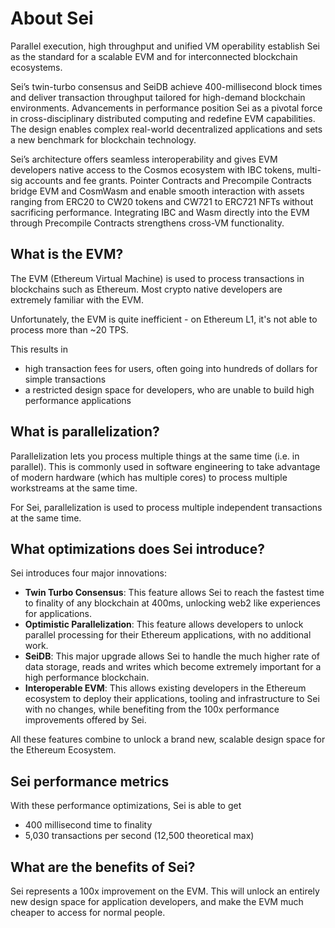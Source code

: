 
# About Sei

Parallel execution, high throughput and unified VM operability establish Sei as the standard for a scalable EVM and for interconnected blockchain ecosystems.

Sei’s twin-turbo consensus and SeiDB achieve 400-millisecond block times and deliver transaction throughput tailored for high-demand blockchain environments. Advancements in performance position Sei as a pivotal force in cross-disciplinary distributed computing and redefine EVM capabilities. The design enables complex real-world decentralized applications and sets a new benchmark for blockchain technology.

Sei’s architecture offers seamless interoperability and gives EVM developers native access to the Cosmos ecosystem with IBC tokens, multi-sig accounts and fee grants. Pointer Contracts and Precompile Contracts bridge EVM and CosmWasm and enable smooth interaction with assets ranging from ERC20 to CW20 tokens and CW721 to ERC721 NFTs without sacrificing performance. Integrating IBC and Wasm directly into the EVM through Precompile Contracts strengthens cross-VM functionality. 

## What is the EVM?

The EVM (Ethereum Virtual Machine) is used to process transactions in blockchains such as Ethereum. Most crypto native developers are extremely familiar with the EVM.

Unfortunately, the EVM is quite inefficient - on Ethereum L1, it's not able to process more than ~20 TPS.

This results in

- high transaction fees for users, often going into hundreds of dollars for simple transactions
- a restricted design space for developers, who are unable to build high performance applications

## What is parallelization?

Parallelization lets you process multiple things at the same time (i.e. in parallel). This is commonly used in software engineering to take advantage of modern hardware (which has multiple cores) to process multiple workstreams at the same time.

For Sei, parallelization is used to process multiple independent transactions at the same time.

## What optimizations does Sei introduce?

Sei introduces four major innovations:

- **Twin Turbo Consensus**: This feature allows Sei to reach the fastest time to finality of any blockchain at 400ms, unlocking web2 like experiences for applications.
- **Optimistic Parallelization**: This feature allows developers to unlock parallel processing for their Ethereum applications, with no additional work.
- **SeiDB**: This major upgrade allows Sei to handle the much higher rate of data storage, reads and writes which become extremely important for a high performance blockchain.
- **Interoperable EVM**: This allows existing developers in the Ethereum ecosystem to deploy their applications, tooling and infrastructure to Sei with no changes, while benefiting from the 100x performance improvements offered by Sei.

All these features combine to unlock a brand new, scalable design space for the Ethereum Ecosystem.

## Sei performance metrics

With these performance optimizations, Sei is able to get

- 400 millisecond time to finality
- 5,030 transactions per second (12,500 theoretical max)

## What are the benefits of Sei?

Sei represents a 100x improvement on the EVM. This will unlock an entirely new design space for application developers, and make the EVM much cheaper to access for normal people.
